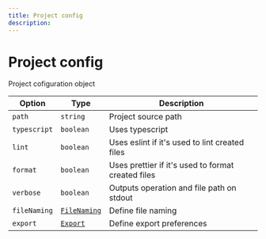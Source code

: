 ---
title: Project config
description:
---

# Project config

<Description>Project cofiguration object</Description>

| Option                  | Type                                   | Description                                        |
| ----------------------- | -------------------------------------- | -------------------------------------------------- |
| <code>path</code>       | <code>string</code>                    | Project source path                                |
| <code>typescript</code> | <code>boolean</code>                   | Uses typescript                                    |
| <code>lint</code>       | <code>boolean</code>                   | Uses eslint if it's used to lint created files     |
| <code>format</code>     | <code>boolean</code>                   | Uses prettier if it's used to format created files |
| <code>verbose</code>    | <code>boolean</code>                   | Outputs operation and file path on stdout          |
| <code>fileNaming</code> | <code>[FileNaming](#filenaming)</code> | Define file naming                                 |
| <code>export</code>     | <code>[Export](#export)</code>         | Define export preferences                          |
